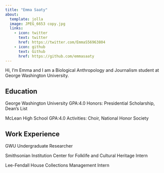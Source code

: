 ```yaml
---
title: "Emma Saaty"
about:
  template: jolla
  image: JPEG_6653 copy.jpg
  links:
    - icon: twitter
      text: twitter
      href: https://twitter.com/EmmaS56963804
    - icon: github
      text: Github
      href: https://github.com/emmasaaty
---
```


Hi, I'm Emma and I am a Biological Anthropology and Journalism student at George Washington University.


## Education

George Washington University
  GPA:4.0
  Honors: Presidential Scholarship, Dean's List

McLean High School
  GPA:4.0
  Activities: Choir, National Honor Society


## Work Experience

GWU Undergraduate Researcher

Smithsonian Institution Center for Folklife and Cultural Heritage Intern

Lee-Fendall House Collections Management Intern

